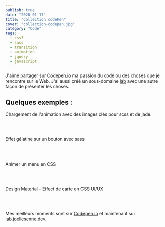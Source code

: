 ```yaml
---
publish: true
date: "2020-01-17"
title: "Collection codePen"
cover: "collection-codepen.jpg"
category: "Code"
tags:
  - css3
  - sass
  - transition
  - animation
  - jquery
  - javascript
---
```



J'aime partager sur [Codepen.io](https://codepen.io/joellesenne/) ma passion du code ou des choses que je rencontre sur le Web.
J'ai aussi créé un sous-domaine [lab](https://lab.joellesenne.dev) avec une autre façon de présenter les choses.

## Quelques exemples :

<CodePenEmbed
  id="aIuko"
  title="Loading animation with keyframe for SCSS &amp; Jade."
/>

Chargement de l'animation avec des images clés pour scss et de jade.

<br />
<br />
<CodePenEmbed id="mdCHA" title="Gelatin over button effect with Sass" />

Effet gélatine sur un bouton avec sass

<br />
<br />
<CodePenEmbed id="qtLEG" title="Animate menu CSS" />

Animer un menu en CSS

<br />
<br />
<CodePenEmbed id="WvRyVb" title="Design material – Effect card  UX" />

Design Material – Effect de carte en CSS UI/UX

<br />
<br />

Mes meilleurs moments sont sur [Codepen.io](https://codepen.io/joellesenne/pens/popular/) et maintenant sur [lab.joellesenne.dev](https://lab.joellesenne.dev).
